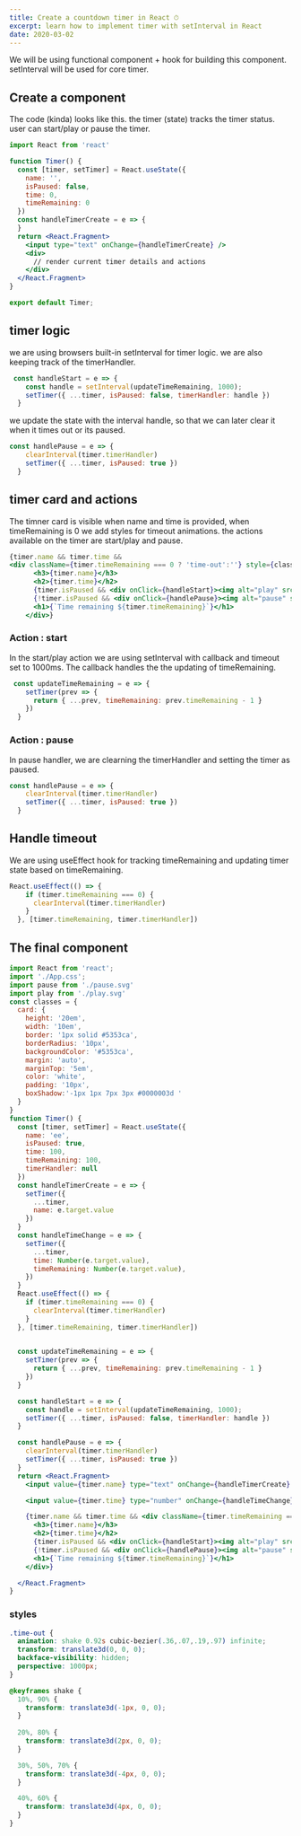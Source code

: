 ```yaml
---
title: Create a countdown timer in React ⏱
excerpt: learn how to implement timer with setInterval in React
date: 2020-03-02
---
```

We will be using functional component + hook for building this component. setInterval will be used for core timer.

## Create a component
The code (kinda) looks like this. the timer (state) tracks the timer status. user can start/play or pause the timer.
```jsx
import React from 'react'

function Timer() {
  const [timer, setTimer] = React.useState({
    name: '',
    isPaused: false,
    time: 0,
    timeRemaining: 0
  })
  const handleTimerCreate = e => {
  }
  return <React.Fragment>
    <input type="text" onChange={handleTimerCreate} />
    <div>
      // render current timer details and actions
    </div>
  </React.Fragment>
}

export default Timer;
```

## timer logic

we are using browsers built-in setInterval for timer logic. we are also keeping track of the timerHandler.

```js
 const handleStart = e => {
    const handle = setInterval(updateTimeRemaining, 1000);
    setTimer({ ...timer, isPaused: false, timerHandler: handle })
  }
```

we update the state with the interval handle, so that we can later clear it when it times out or its paused.

```js
const handlePause = e => {
    clearInterval(timer.timerHandler)
    setTimer({ ...timer, isPaused: true })
  }
```

## timer card and actions
The timner card is visible when name and time is provided, when timeRemaining is 0 we add styles for timeout animations.
the actions available on the timer are start/play and pause.

```jsx
{timer.name && timer.time && 
<div className={timer.timeRemaining === 0 ? 'time-out':''} style={classes.card}>
      <h3>{timer.name}</h3>
      <h2>{timer.time}</h2>
      {timer.isPaused && <div onClick={handleStart}><img alt="play" src={play}/></div>}
      {!timer.isPaused && <div onClick={handlePause}><img alt="pause" src={pause}/> </div>}
      <h1>{`Time remaining ${timer.timeRemaining}`}</h1>
    </div>}
```

### Action : start

In the start/play action we are using setInterval with callback and timeout set to 1000ms. The callback handles the the updating of timeRemaining.

```js
 const updateTimeRemaining = e => {
    setTimer(prev => {
      return { ...prev, timeRemaining: prev.timeRemaining - 1 }
    })
  }
```


### Action : pause

In pause handler, we are clearning the timerHandler and setting the timer as paused.

```js
const handlePause = e => {
    clearInterval(timer.timerHandler)
    setTimer({ ...timer, isPaused: true })
  }
```

## Handle timeout

We are using useEffect hook for tracking timeRemaining and updating timer state based on timeRemaining.

```js
React.useEffect(() => {
    if (timer.timeRemaining === 0) {
      clearInterval(timer.timerHandler)
    }
  }, [timer.timeRemaining, timer.timerHandler])
```

## The final component

```jsx
import React from 'react';
import './App.css';
import pause from './pause.svg'
import play from './play.svg'
const classes = {
  card: {
    height: '20em',
    width: '10em',
    border: '1px solid #5353ca',
    borderRadius: '10px',
    backgroundColor: '#5353ca',
    margin: 'auto',
    marginTop: '5em',
    color: 'white',
    padding: '10px',
    boxShadow:'-1px 1px 7px 3px #0000003d '
  }
}
function Timer() {
  const [timer, setTimer] = React.useState({
    name: 'ee',
    isPaused: true,
    time: 100,
    timeRemaining: 100,
    timerHandler: null
  })
  const handleTimerCreate = e => {
    setTimer({
      ...timer,
      name: e.target.value
    })
  }
  const handleTimeChange = e => {
    setTimer({
      ...timer,
      time: Number(e.target.value),
      timeRemaining: Number(e.target.value),
    })
  }
  React.useEffect(() => {
    if (timer.timeRemaining === 0) {
      clearInterval(timer.timerHandler)
    }
  }, [timer.timeRemaining, timer.timerHandler])

 
  const updateTimeRemaining = e => {
    setTimer(prev => {
      return { ...prev, timeRemaining: prev.timeRemaining - 1 }
    })
  }

  const handleStart = e => {
    const handle = setInterval(updateTimeRemaining, 1000);
    setTimer({ ...timer, isPaused: false, timerHandler: handle })
  }

  const handlePause = e => {
    clearInterval(timer.timerHandler)
    setTimer({ ...timer, isPaused: true })
  }
  return <React.Fragment>
    <input value={timer.name} type="text" onChange={handleTimerCreate} />

    <input value={timer.time} type="number" onChange={handleTimeChange} />

    {timer.name && timer.time && <div className={timer.timeRemaining === 0 ? 'time-out':''} style={classes.card}>
      <h3>{timer.name}</h3>
      <h2>{timer.time}</h2>
      {timer.isPaused && <div onClick={handleStart}><img alt="play" src={play}/></div>}
      {!timer.isPaused && <div onClick={handlePause}><img alt="pause" src={pause}/> </div>}
      <h1>{`Time remaining ${timer.timeRemaining}`}</h1>
    </div>}

  </React.Fragment>
}
```
### styles
```css
.time-out {
  animation: shake 0.92s cubic-bezier(.36,.07,.19,.97) infinite;
  transform: translate3d(0, 0, 0);
  backface-visibility: hidden;
  perspective: 1000px;
}

@keyframes shake {
  10%, 90% {
    transform: translate3d(-1px, 0, 0);
  }
  
  20%, 80% {
    transform: translate3d(2px, 0, 0);
  }

  30%, 50%, 70% {
    transform: translate3d(-4px, 0, 0);
  }

  40%, 60% {
    transform: translate3d(4px, 0, 0);
  }
}
```